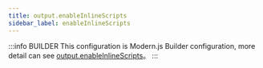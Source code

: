 ```yaml
---
title: output.enableInlineScripts
sidebar_label: enableInlineScripts
---
```


:::info BUILDER
This configuration is Modern.js Builder configuration, more detail can see [output.enableInlineScripts](https://modernjs.dev/builder/en/api/config-output.html#output-enableinlinescripts)。
:::


<Main />
